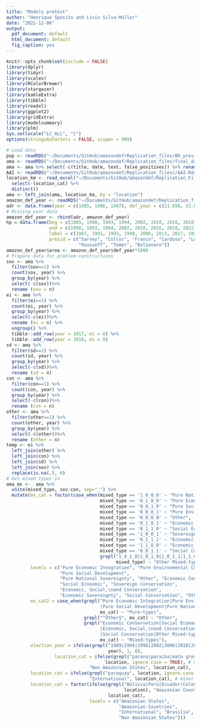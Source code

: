 ```yaml
---
title: "Models pretest"
author: "Henrique Sposito and Livio Silva-Muller"
date: "2022-12-06"
output:
  pdf_document: default
  html_document: default
  fig_caption: yes
---
```


```r
knitr::opts_chunk$set(include = FALSE)
library(dplyr)
library(tidyr)
library(scales)
library(RColorBrewer)
library(stargazer)
library(kableExtra)
library(tibble)
library(readxl)
library(ggplot2)
library(gridExtra)
library(modelsummary)
library(plm)
Sys.setlocale("LC_ALL", "C")
options(stringsAsFactors = FALSE, scipen = 999)
```

```r
# Load data
pop <- readRDS("~/Documents/GitHub/amazondef/Replication_files/BR_presid_speeches_final.Rds")
ama <- readRDS("~/Documents/GitHub/amazondef/Replication_files/final_data_as.Rds")
ama <- ama %>% select(-c(title, date, text, false_positives)) %>% rename (ei= "EI", sd= "SD")
AAI <- readRDS("~/Documents/GitHub/amazondef/Replication_files//AAI.Rds")
location_km <- read_excel("~/Documents/GitHub/amazondef/Replication_Files/location_km.xlsx") %>%
  select(-location_cat) %>%
  distinct()
ama <- left_join(ama, location_km, by = "location")
amazon_def_year <- readRDS("~/Documents/GitHub/amazondef/Replication_files//amazon_def_year.Rds")
adr <- data.frame(year = c(1985, 1986, 1987), def_year = c(21.050, 21.050, 21.050))
# Missing year data
amazon_def_year <- rbind(adr, amazon_def_year) 
hp = data.frame(beg = c(1985, 1990, 1993, 1994, 2002, 2010, 2016, 2018),
                end = c(1990, 1993, 1994, 2002, 2010, 2016, 2018, 2022),
                label = c(1987, 1991, 1993, 1998, 2006, 2013, 2017, 2020),
                presid = c("Sarney", "Collor", "Franco", "Cardoso", "Lula",
                           "Rousseff", "Temer", "Bolsonaro"))
amazon_def_year$area <- amazon_def_year$def_year*1000
# Prepare data for problem-constructions
sov <- ama %>% 
  filter(sov==1) %>% 
  count(sov, year) %>%
  group_by(year) %>%
  select(-c(sov))%>%
  rename (sov = n)
ei <- ama %>% 
  filter(ei==1) %>% 
  count(ei, year) %>%
  group_by(year) %>%
  select(-c(ei))%>%
  rename (ei = n) %>%
  ungroup() %>%
  tibble::add_row(year = 2017, ei = 0) %>%
  tibble::add_row(year = 2018, ei = 0)
sd <- ama %>% 
  filter(sd==1) %>% 
  count(sd, year) %>%
  group_by(year) %>%
  select(-c(sd))%>%
  rename (sd = n)
con <- ama %>% 
  filter(con==1) %>% 
  count(con, year) %>%
  group_by(year) %>%
  select(-c(con))%>%
  rename (con = n)
other <- ama %>% 
  filter(other==1) %>% 
  count(other, year) %>%
  group_by(year) %>%
  select(-c(other))%>%
  rename (other = n)
temp <- ei %>% 
  left_join(other) %>% 
  left_join(con) %>% 
  left_join(sd) %>% 
  left_join(sov) %>% 
  replace(is.na(.), 0)
# Get mixed types in
ama_mx <-  ama %>%
  unite(mixed_type, sov:con, sep="_") %>%
  mutate(mx_cat = factor(case_when(mixed_type == '1_0_0_0' ~ "Pure National Sovereignty",
                                   mixed_type == '0_1_0_0' ~ "Pure Economic Integration", 
                                   mixed_type == '0_0_1_0' ~ "Pure Social Development",
                                   mixed_type == '0_0_0_1' ~ "Pure Environmental Conservation",
                                   mixed_type == '0_0_0_0' ~ "Other",
                                   mixed_type == '0_1_0_1' ~ "Economic Conservation",
                                   mixed_type == '0_1_1_0' ~ "Social Economic",
                                   mixed_type == '1_0_0_1' ~ "Sovereign Conservation",
                                   mixed_type == '0_1_1_1' ~ "Economic, Social,\nand Conservation",
                                   mixed_type == '1_1_0_0' ~ "Economic Sovereignty",
                                   mixed_type == '0_0_1_1' ~ "Social Conservation",
                                   grepl("1_0_1_0|1_0_1_0|1_0_1_1|1_1_0_1|1_1_1_0|1_1_1_1",
                                         mixed_type) ~ "Other Mixed-types"),
         levels = c("Pure Economic Integration", "Pure Environmental Conservation",
                    "Pure Social Development",
                    "Pure National Sovereignty", "Other", "Economic Conservation", 
                    "Social Economic", "Sovereign Conservation",
                    "Economic, Social,\nand Conservation",
                    "Economic Sovereignty", "Social Conservation", "Other Mixed-types")),
         mx_cat2 = case_when(grepl("Pure Economic Integration|Pure Environmental Conservation|
                                   |Pure Social Development|Pure National Sovereignty",
                                   mx_cat) ~ "Pure-types",
                             grepl("^Other$", mx_cat) ~ "Other",
                             grepl("Economic Conservation|Social Economic|Sovereign Conservation|
                                   |Economic, Social,\nand Conservation|Economic Sovereignty|
                                   |Social Conservation|Other Mixed-types",
                                   mx_cat) ~ "Mixed-types"),
         election_year = ifelse(grepl("1989|1994|1998|2002|2006|2010|2014|2018",
                                      year), 1, 0),
                  location_cat = ifelse(grepl("parana|paraiba|mato grosso|mato grosso do sul",
                                     location, ignore.case = TRUE), # minor coding issues to fix
                               "Non Amazonian States", location_cat),
         location_cat = ifelse(grepl("paraguay", location, ignore.case = TRUE),
                               "International", location_cat), # minor coding issues to fix
         location_cat = factor(ifelse(grepl("Bolivia|Peru|Ecuador|Colombia|Venezuela|Guyana|Suriname",
                                            location), "Amazonian Countries",
                                      location_cat),
                               levels = c("Amazonian States",
                                          "Amazonian Countries",
                                          "International", "Brasilia",
                                          "Non Amazonian States")))

```

````{=tex}
\begin{landscape}

```r

ama_model <- dplyr::left_join(ama_mx, amazon_def_year, by = "year") %>%
dplyr::left_join(AAI, by = "year") %>%
filter(location_cat != "Non Identified", mx_cat != "Other Mixed-types") %>%
  mutate(con_vs_all = ifelse(mx_cat == "Pure Environmental Conservation", 1, 0),
         EI_vs_all = ifelse(mx_cat == "Pure Economic Integration", 1, 0),
         SD_vs_all = ifelse(mx_cat == "Pure Social Development", 1, 0),
         sov_vs_all = ifelse(mx_cat == "Pure National Sovereignty", 1, 0))

ama_model2 <- dplyr::select(pop, -text) %>%
  dplyr::left_join(amazon_def_year, by = "year") %>%
  dplyr::left_join(AAI, by = "year") %>%
  filter(location_cat != "Non Identified") %>%
  mutate(location_cat = ifelse(grepl("parana|paraiba|mato grosso|mato grosso do sul", location, ignore.case = TRUE), "Non Amazonian States", location_cat),
         location_cat = ifelse(grepl("paraguay", location, ignore.case = TRUE),
                               "International", location_cat),
         location_cat = factor(ifelse(grepl("Bolivia|Peru|Ecuador|Colombia|Venezuela|Guyana|Suriname",
                                            location), "Amazonian Countries",
                                      location_cat),
                               levels = c("Amazonian States",
                                          "Amazonian Countries",
                                          "International", "Brasilia",
                                          "Non Amazonian States")),
         election_year = ifelse(grepl("1989|1994|1998|2002|2006|2010|2014|2018",
                                      year), 1, 0))

# model
a1 <- glm(con_vs_all ~ as.factor(location_cat) + election_year +
                         def_year + AAI + party, family=binomial(link = "logit"),
                       data = ama_model)
a2 <- glm(EI_vs_all ~ as.factor(location_cat) + election_year +
                        def_year + AAI + party, family=binomial(link = "logit"),
                      data = ama_model)
a3 <- glm(SD_vs_all ~ as.factor(location_cat) + election_year +
                        def_year + AAI + party,
                      family=binomial(link = "logit"), data = ama_model)
a4 <- glm(sov_vs_all ~ as.factor(location_cat) + election_year +
                         def_year + AAI + party,
                       family=binomial(link = "logit"), data = ama_model)
a5 <- glm(amazon_speech ~ as.factor(location_cat) + election_year +
                         def_year + AAI + party,
                       family=binomial(link = "logit"), data = ama_model2)

stargazer::stargazer(a1, a2, a3,
                     a4, a5, digits = 6,
                     no.space = TRUE, title = "Logistic Regressions")
```

\end{landscape}
````

````{=tex}
\begin{landscape}

```r

# model fe
b1 <- plm(con_vs_all ~ as.factor(location_cat) + election_year +
                         def_year + AAI + party, data = ama_model,
                         model = "within", index = "year")
b2 <- plm(EI_vs_all ~ as.factor(location_cat) + election_year +
                         def_year + AAI + party, data = ama_model,
                         model = "within", index = "year")
b3 <- plm(SD_vs_all ~ as.factor(location_cat) + election_year +
                         def_year + AAI + party, data = ama_model,
                         model = "within", index = "year")
b4 <- plm(sov_vs_all ~ as.factor(location_cat) + election_year +
                         def_year + AAI + party, data = ama_model,
                         model = "within", index = "year")
b5 <- plm(amazon_speech ~ as.factor(location_cat) + election_year +
                         def_year + AAI + party, data = ama_model2,
                         model = "within", index = "year")

stargazer::stargazer(b1, b2, b3,
                     b4, b5, digits = 6,
                     no.space = TRUE, title = "Fixed-effects Regressions")
```

\end{landscape}
````

````{=tex}
\begin{landscape}

```r

amazon_def_year <- readRDS("~/Documents/GitHub/amazondef/Replication_files//amazon_def_year.Rds")
amazon_def_year$year <- amazon_def_year$year + 1
adr <- data.frame(year = c(1985, 1986, 1987, 1988),
def_year = c(21.050, 21.050, 21.050, 21.050))
# Missing year data
amazon_def_year <- rbind(adr, amazon_def_year) 

ama_model_lag <- dplyr::left_join(ama_mx, amazon_def_year, by = "year") %>%
dplyr::left_join(AAI, by = "year") %>%
filter(location_cat != "Non Identified", mx_cat != "Other Mixed-types") %>%
  mutate(con_vs_all = ifelse(mx_cat == "Pure Environmental Conservation", 1, 0),
         EI_vs_all = ifelse(mx_cat == "Pure Economic Integration", 1, 0),
         SD_vs_all = ifelse(mx_cat == "Pure Social Development", 1, 0),
         sov_vs_all = ifelse(mx_cat == "Pure National Sovereignty", 1, 0))

ama_model2_lag <- dplyr::select(pop, -text) %>%
  dplyr::left_join(amazon_def_year, by = "year") %>%
  dplyr::left_join(AAI, by = "year") %>%
  filter(location_cat != "Non Identified") %>%
  dplyr::mutate(location_cat = ifelse(grepl("parana|paraiba|mato grosso|mato grosso do sul", location, ignore.case = TRUE), "Non Amazonian States", location_cat),
         location_cat = ifelse(grepl("paraguay", location, ignore.case = TRUE),
                               "International", location_cat),
         location_cat = factor(ifelse(grepl("Bolivia|Peru|Ecuador|Colombia|Venezuela|Guyana|Suriname",
                                            location), "Amazonian Countries",
                                      location_cat),
                               levels = c("Amazonian States",
                                          "Amazonian Countries",
                                          "International", "Brasilia",
                                          "Non Amazonian States")),
         election_year = ifelse(grepl("1989|1994|1998|2002|2006|2010|2014|2018",
                                      year), 1, 0))

# model
c1 <- glm(con_vs_all ~ as.factor(location_cat) + election_year +
                         def_year + AAI + party, family=binomial(link = "logit"),
                       data = ama_model_lag)
c2 <- glm(EI_vs_all ~ as.factor(location_cat) + election_year +
                        def_year + AAI + party, family=binomial(link = "logit"),
                      data = ama_model_lag)
c3 <- glm(SD_vs_all ~ as.factor(location_cat) + election_year +
                        def_year + AAI + party,
                      family=binomial(link = "logit"), data = ama_model_lag)
c4 <- glm(sov_vs_all ~ as.factor(location_cat) + election_year +
                         def_year + AAI + party,
                       family=binomial(link = "logit"), data = ama_model_lag)
c5 <- glm(amazon_speech ~ as.factor(location_cat) + election_year +
                         def_year + AAI + party,
                       family=binomial(link = "logit"), data = ama_model2_lag)

stargazer::stargazer(c1, c2, c3,
                     c4, c5, digits = 6,
                     no.space = TRUE, title = "Logistic Regressions with Lagged Year")
```

\end{landscape}
````

````{=tex}
\begin{landscape}

```r

#table(ama_model$president, ama_model$party)

ideology_vdem <- readRDS("~/Documents/GitHub/amazondef/Submission/V-Dem-CPD-Party-V2.rds") %>% 
dplyr::filter(country_name == "Brazil") %>%
dplyr::select(v2pashname, v2xpa_antiplural, v2xpa_popul, v2pariglef) %>%
tidyr::drop_na() %>%
dplyr::rename(party = v2pashname) %>%
group_by(party) %>%
summarise(anti_pluralism = mean(v2xpa_antiplural),
populism = mean(v2xpa_popul),
left_right = mean(v2pariglef))

ama_model_lag <- dplyr::left_join(ama_model_lag, ideology_vdem)

ama_model2_lag <- dplyr::left_join(ama_model2_lag, ideology_vdem)

# model
c1 <- glm(con_vs_all ~ as.factor(location_cat) + election_year +
                         def_year + AAI + populism + anti_pluralism + left_right, family=binomial(link = "logit"),
                       data = ama_model_lag)
c2 <- glm(EI_vs_all ~ as.factor(location_cat) + election_year +
                        def_year + AAI + populism + anti_pluralism + left_right, family=binomial(link = "logit"),
                      data = ama_model_lag)
c3 <- glm(SD_vs_all ~ as.factor(location_cat) + election_year +
                        def_year + AAI + populism + anti_pluralism + left_right,
                      family=binomial(link = "logit"), data = ama_model_lag)
c4 <- glm(sov_vs_all ~ as.factor(location_cat) + election_year +
                         def_year + AAI + populism + anti_pluralism + left_right,
                       family=binomial(link = "logit"), data = ama_model_lag)
c5 <- glm(amazon_speech ~ as.factor(location_cat) + election_year +
                         def_year + AAI + populism + anti_pluralism + left_right,
                       family=binomial(link = "logit"), data = ama_model2_lag)

stargazer::stargazer(c1, c2, c3,
                     c4, c5, digits = 6,
                     no.space = TRUE,
                     title = "Logistic Regressions with Lagged Year and Party Ideology")
```

\end{landscape}
````

````{=tex}
\begin{landscape}

```r

d1 <- plm(con_vs_all ~ as.factor(location_cat) + 
                         def_year + AAI + election_year, data = ama_model_lag,
                         model = "within", index = "president")
d2 <- plm(EI_vs_all ~ as.factor(location_cat) +
                         def_year + AAI + election_year, data = ama_model_lag,
                         model = "within", index = "president")
d3 <- plm(SD_vs_all ~ as.factor(location_cat) +
                         def_year + AAI + election_year, data = ama_model_lag,
                         model = "within", index = "president")
d4 <- plm(sov_vs_all ~ as.factor(location_cat) +
                         def_year + AAI + election_year, data = ama_model_lag,
                         model = "within", index = "president")
d5 <- plm(amazon_speech ~ as.factor(location_cat) +
                         def_year + AAI + election_year, data = ama_model2_lag,
                         model = "within", index = "president")
                         
stargazer::stargazer(d1, d2, d3,
                     d4, d5, digits = 3,
                     no.space = TRUE,
                     title = "Logistic Regressions with president fixed-effects",
                      column.sep.width = ".001pt",
                      font.size="small")
```

\end{landscape}
````


